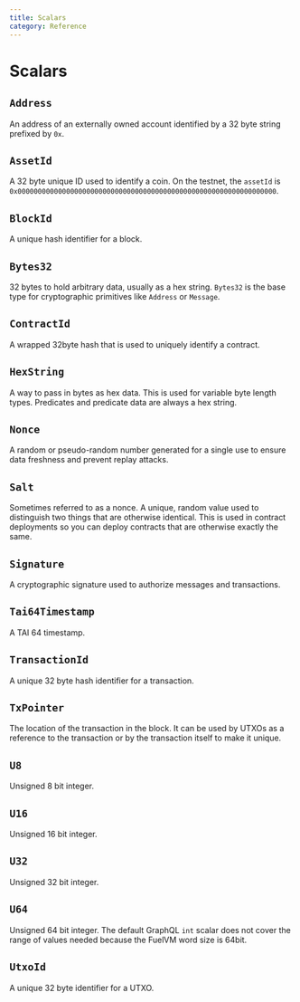 ```yaml
---
title: Scalars
category: Reference
---
```


# Scalars

## `Address`

An address of an externally owned account identified by a 32 byte string prefixed by `0x`.

## `AssetId`

A 32 byte unique ID used to identify a coin. On the testnet, the `assetId` is `0x0000000000000000000000000000000000000000000000000000000000000000`.

## `BlockId`

A unique hash identifier for a block.

## `Bytes32`

32 bytes to hold arbitrary data, usually as a hex string. `Bytes32` is the base type for cryptographic primitives like `Address` or `Message`.

## `ContractId`

A wrapped 32byte hash that is used to uniquely identify a contract.

## `HexString`

A way to pass in bytes as hex data. This is used for variable byte length types. Predicates and predicate data are always a hex string.

## `Nonce`

A random or pseudo-random number generated for a single use to ensure data freshness and prevent replay attacks.

## `Salt`

Sometimes referred to as a nonce. A unique, random value used to distinguish two things that are otherwise identical. This is used in contract deployments so you can deploy contracts that are otherwise exactly the same.

## `Signature`

A cryptographic signature used to authorize messages and transactions.

## `Tai64Timestamp`

A TAI 64 timestamp.

## `TransactionId`

A unique 32 byte hash identifier for a transaction.

## `TxPointer`

The location of the transaction in the block. It can be used by UTXOs as a reference to the transaction or by the transaction itself to make it unique.

## `U8`

Unsigned 8 bit integer.

## `U16`

Unsigned 16 bit integer.

## `U32`

Unsigned 32 bit integer.

## `U64`

Unsigned 64 bit integer. The default GraphQL `int` scalar does not cover the range of values needed because the FuelVM word size is 64bit.

## `UtxoId`

A unique 32 byte identifier for a UTXO.

